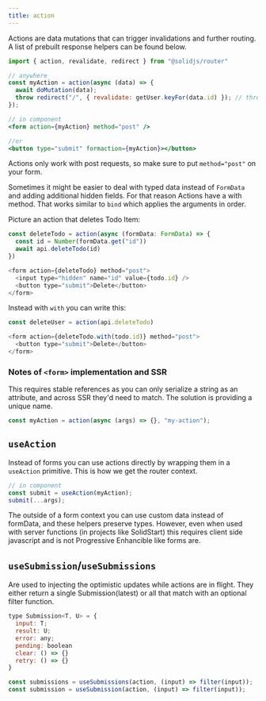 ```yaml
---
title: action
---
```


Actions are data mutations that can trigger invalidations and further routing. A list of prebuilt response helpers can be found below.

```jsx
import { action, revalidate, redirect } from "@solidjs/router"

// anywhere
const myAction = action(async (data) => {
  await doMutation(data);
  throw redirect("/", { revalidate: getUser.keyFor(data.id) }); // throw a response to do a redirect
});

// in component
<form action={myAction} method="post" />

//or
<button type="submit" formaction={myAction}></button>
```

Actions only work with post requests, so make sure to put `method="post"` on your form.

Sometimes it might be easier to deal with typed data instead of `FormData` and adding additional hidden fields. For that reason Actions have a with method. That works similar to `bind` which applies the arguments in order.

Picture an action that deletes Todo Item:

```js
const deleteTodo = action(async (formData: FormData) => {
  const id = Number(formData.get("id"))
  await api.deleteTodo(id)
})

<form action={deleteTodo} method="post">
  <input type="hidden" name="id" value={todo.id} />
  <button type="submit">Delete</button>
</form>
```

Instead with `with` you can write this:

```js
const deleteUser = action(api.deleteTodo)

<form action={deleteTodo.with(todo.id)} method="post">
  <button type="submit">Delete</button>
</form>
```

### Notes of `<form>` implementation and SSR

This requires stable references as you can only serialize a string as an attribute, and across SSR they'd need to match. The solution is providing a unique name.

```jsx
const myAction = action(async (args) => {}, "my-action");
```

## `useAction`

Instead of forms you can use actions directly by wrapping them in a `useAction` primitive. This is how we get the router context.

```jsx
// in component
const submit = useAction(myAction);
submit(...args);
```

The outside of a form context you can use custom data instead of formData, and these helpers preserve types. However, even when used with server functions (in projects like SolidStart) this requires client side javascript and is not Progressive Enhancible like forms are.

## `useSubmission`/`useSubmissions`

Are used to injecting the optimistic updates while actions are in flight. They either return a single Submission(latest) or all that match with an optional filter function.

```jsx
type Submission<T, U> = {
  input: T;
  result: U;
  error: any;
  pending: boolean
  clear: () => {}
  retry: () => {}
}

const submissions = useSubmissions(action, (input) => filter(input));
const submission = useSubmission(action, (input) => filter(input));
```
